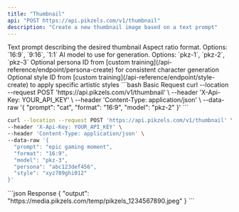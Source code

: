 ```yaml
---
title: "Thumbnail"
api: "POST https://api.pikzels.com/v1/thumbnail"
description: "Create a new thumbnail image based on a text prompt"
---
```


<ParamField body="prompt" type="string" required>
  Text prompt describing the desired thumbnail
</ParamField>

<ParamField body="format" type="string" required>
  Aspect ratio format. Options: `16:9`, `9:16`, `1:1`
</ParamField>

<ParamField body="model" type="string" required>
  AI model to use for generation. Options: `pkz-1`, `pkz-2`, `pkz-3`
</ParamField>

<ParamField body="persona" type="string">
  Optional persona ID from [custom training](/api-reference/endpoint/persona-create) for consistent character generation
</ParamField>

<ParamField body="style" type="string">
  Optional style ID from [custom training](/api-reference/endpoint/style-create) to apply specific artistic styles
</ParamField>

<RequestExample>
```bash Basic Request
curl --location --request POST 'https://api.pikzels.com/v1/thumbnail' \
--header 'X-Api-Key: YOUR_API_KEY' \
--header 'Content-Type: application/json' \
--data-raw '{
  "prompt": "cat",
  "format": "16:9",
  "model": "pkz-2"
}'
```

```bash With Custom Training
curl --location --request POST 'https://api.pikzels.com/v1/thumbnail' \
--header 'X-Api-Key: YOUR_API_KEY' \
--header 'Content-Type: application/json' \
--data-raw '{
  "prompt": "epic gaming moment",
  "format": "16:9",
  "model": "pkz-3",
  "persona": "abc123def456",
  "style": "xyz789ghi012"
}'
```
</RequestExample>

<ResponseExample>
```json Response
{
  "output": "https://media.pikzels.com/temp/pikzels_1234567890.jpeg"
}
```
</ResponseExample>
